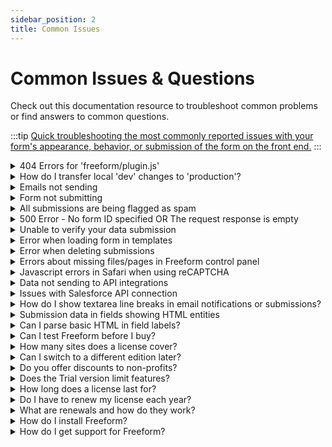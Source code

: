 ```yaml
---
sidebar_position: 2
title: Common Issues
---
```




# Common Issues & Questions

Check out this documentation resource to troubleshoot common problems or find answers to common questions.

:::tip
[Quick troubleshooting the most commonly reported issues with your form's appearance, behavior, or submission of the form on the front end.](./testing/troubleshooting-form-issues.mdx)
:::

<div class="common-issues">

<details>
  <summary>404 Errors for 'freeform/plugin.js'</summary>

  Some fields and other JS in my form are not working correctly. I'm also seeing this error in the browser console: `freeform/plugin.js net::ERR_ABORTED 404 (Not Found)`.

  <details>
    <summary>Freeform 5.3+</summary>
      <AnswerCard>
        It's possible this could be a caching issue. First try clearing your Craft cache and see if that helps.

        :::info
        If you're using Freeform 5.3+, this issue is very unlikely to occur. The _Freeform Script Insert Type_ setting was improved and no longer offers the **Static URLs** option, which was likely to cause this issue in some environments.
        :::
    </AnswerCard>
  </details>
  <details>
    <summary>Freeform 5.0.x to 5.2.x</summary>
    <AnswerCard>
      It's possible this could be a caching issue. First try clearing your Craft cache and see if that helps.

      If the JS in your form is not working and you're seeing an error like `freeform/plugin.js net::ERR_ABORTED 404 (Not Found)` in the browser console, it's almost certainly due to your site having server rules you have applied to JS and CSS files to see if they are actual files. The default for Freeform is to load its scripts as **Static URLs**, which becomes a problem in this case. To resolve this issue, you can switch the _Freeform Script Insert Type_ setting (_Craft CP → Freeform → Settings → Form Behavior_) to **As Files** instead.

      - **As Static URLs**<Badge type="recommended" text="Recommended" /> offers built-in browser caching and a static endpoint that delivers the latest Freeform scripts, but are not physical files and therefore cannot have server rules applied.
      - **As Files** (recommended if having issues with _Static URLs_) are actual physical files generated inside of the `cpresources` folder by Craft's asset manager with no caching.
      - **Inline** will add the scripts as inline scripts and may be useful as a workaround if the other 2 options are not working. This doesn't allow for caching, and pollutes the source code.

      :::info
      If you're experiencing this issue only in one environment (like production), it's perfectly safe to just set all environments to use **As Files** without issue.
      :::

      <Photo
        img={require('@site/static/img/craft/freeform/v5/guides/common-issues_plugin-js-400.png')}
        alt="404 Errors for freeform/plugin.js"
      />
    </AnswerCard>
  </details>
</details>
<details>
  <summary>How do I transfer local 'dev' changes to 'production'?</summary>

  I have a made a number of updates and changes to my Freeform setup on my local dev environment. I'd like to move that over to the staging/production environments. Is this possible?

  <AnswerCard>
    The best way to go about this is using Freeform 5's new [Import / Export](../forms/import-export.mdx) feature. It allows you to granularly import and export partial or entire Freeform setups from one site or environment to another. This could be used for performing site updates across environments and syncing changes in Freeform, or as a boilerplate for new sites.
    
    <details>
      <summary>Further reading...</summary>
      If you're wondering if you can manually carry over changes/additions in the database to forms, fields, submissions, etc from one environment to another, this is not currently possible. The issue is that Freeform submissions are technically Craft elements and therefore, things are intertwined within the Craft `elements` and `elements_sites` database tables. Freeform forms are stored as JSON in the `freeform_forms` and various other `freeform_forms_*` database tables, but the fields within are also attached to the `freeform_submissions_*` database tables, complicating it further.
      
      Additionally, if form data and layouts were stored inside Craft's _project config_, it would mean that forms could not be created and edited on sites that use the `allowAdminChanges` setting in Craft. This might work for some customers, but definitely not everyone. This is why we built the new [Import / Export](../forms/import-export.mdx) feature as mentioned above.
    </details>
  </AnswerCard>
</details>
<details>
  <summary>Emails not sending</summary>

  How come email notifications are not sending out when a form is submitted?

  <AnswerCard>
    The most common issue users run into is email notifications not sending out properly. Most commonly, this is due to a syntax error in their notification template, or an email server configuration issue. Here's a checklist to go through and see if any of them might be at play:
    <AnswerChecklist
      items={[
        {
          text: 'Are you 100% certain the email notification is not in a spam folder?',
        },
        {
          text: 'Is the email address correct?',
        },
        {
          text: (
            <span>
              Is the form successfully being submitted? You can verify this by checking for submissions in the Freeform control panel. If you have the <b>Store Submitted Data</b> setting disabled for the form, consider enabling it temporarily to confirm this.
            </span>
          ),
        },
        {
          text: (
            <span>
              Have you checked the Freeform <a href="../../configuration/settings#error-log">Error Log</a> page (<i>Freeform</i> → <i>Settings</i> → <i>Error Log</i>)? The Freeform error log is physically located in the same place as the Craft logs (<code>/storage/logs/freeform.log</code>). If there are no logged errors, the Error Log page will not show any errors, and you will likely not see the Freeform error log file.
            </span>
          ),
        },
        {
          text: (
            <span>
              Are you using <b>SMTP</b> or a service that uses SMTP (like <i>Sendgrid</i>, etc)? If so, please make sure that the email address you have configured in the <b>From Email</b> setting for the email notification exactly matches what you have set in the Craft <b>Email Settings</b> area. If you wish to use the submitters email address as the "From" email, use the <b>Reply-to Email</b> setting instead.
            </span>
          ),
        },
        {
          text: (
            <span>
              Have you assigned an email notification template to the <i>Email</i> field, <i>User Select</i> field, or admin <i>Notify</i> area inside the form builder for the given form? For all types of email notifications, they are assigned to fields or the form itself inside the Property Editor column (right side) in the form builder.
            </span>
          ),
        },
        {
          text: (
            <span>
              If using the <a href="../../templates/queries/form/#dynamicnotification">dynamicNotification parameter</a> at template level, be sure to have the proper syntax and the proper email notification template name (with <code>.html</code> file extension if using HTML file).
            </span>
          ),
        },
        {
          text: (
            <span>
              Verify that your email notification template is using the correct syntax. Using incorrect syntax will result in a silent error and failure of the email notification sending. For all inputs such as <b>Subject</b> and <b>From Name</b>, as well as the <b>Email Body</b> area, the syntax is as follows:
              <ul className="list-disc list-inside ml-4 mt-2">
                <li>
                  All custom Freeform fields are <code>{`{{ fieldName }}`}</code>
                  <ul className="list-disc list-inside ml-4">
                    <li>E.g. <code>{`{{ firstName }}`}</code>, <code>{`{{ email }}`}</code></li>
                    <li>Do not prefix the properties with <code>form.</code>, as that refers to info about the form itself (see below)...</li>
                  </ul>
                </li>
                <li>
                  Anything related to <b>info</b> about the form itself is as follows:
                  <ul className="list-disc list-inside ml-4">
                    <li><code>{`{{ form.name }}`}</code> - the Name of the form</li>
                    <li><code>{`{{ form.handle }}`}</code> - the Handle for the form</li>
                    <li><code>{`{{ form.id }}`}</code> - the ID of the form</li>
                  </ul>
                </li>
              </ul>
            </span>
          ),
        },
        {
          text: (
            <span>
              Verify that the fields you're manually calling (if applicable) actually exist for the form and contain data. For example, if you include a field such as <code>{`{{ fullName }}`}</code> in the <b>From Name</b> input field, but your form uses something like <code>{`{{ firstName }}`}</code> and <code>{`{{ lastName }}`}</code> instead, it will result in a silent error and failure of the email notification sending.
            </span>
          ),
        },
        {
          text: (
            <span>
              If using HTML files for your email notification templates, <a href="../../configuration/settings/#email-templates">verify that your Directory Path setting is correct</a>. This can be a common issue if you're switching between dev/staging/production environments.
            </span>
          ),
        },
        {
          text: (
            <span>
              Have you tried testing this inside the demo templates that come included with Freeform? This will at least help narrow things down to possibly an error in your template code if applicable.
            </span>
          ),
        },
        {
          text: (
            <span>
              Are you sending <b>to</b> and <b>from</b> the same email address or email address domain? For example, sending FROM <i>bob@my-precio.us</i> TO <i>bob@my-precio.us</i>, OR FROM <i>bob@my-precio.us</i> TO <i>larry@my-precio.us</i>. Sometimes the email server has very aggressive spam protection and knows that the email is not actually coming from that email address, and blocks the email altogether.
            </span>
          ),
        },
        {
          text: (
            <span>
              Can you send email with Craft's Email Testing feature? Freeform uses Craft's Email service, so if that doesn't work, then Freeform won't either. To check this, in the Control Panel go to <b>Settings</b> → <b>Email</b>, then scroll down to the bottom of the page and click the <i>Test</i> button. You can read more about <a href="https://craftcms.com/knowledge-base/troubleshooting-email-errors">troubleshooting email errors on Craft's documentation page</a>.
            </span>
          ),
        },
        {
          text: (
            <span>
              To be extra thorough, you can also try sending notifications with Craft's simple <a href="https://github.com/craftcms/contact-form">Contact Form</a> plugin.
            </span>
          ),
        },
        {
          text: (
            <span>
              Are you getting redirected correctly after form submission? Be sure that you don't have any routes or .htaccess rewrites that conflict with the form submission.
            </span>
          ),
        },
      ]}
    />
  </AnswerCard>
</details>
<details>
  <summary>Form not submitting</summary>

  When I submit my form, it errors unexpectedly or doesn't do anything.

  <AnswerCard>
    A common issue customers run into is their forms not submitting
    successfully. There's a variety of reasons this might be. Here's a checklist
    to go through and see if any of them might be at play:
    <AnswerChecklist
      items={[
        {
          text: (
            <span>
              Are you sure the form is not being successfully submitted? You can verify this by checking for submissions in the Freeform control panel. If you have the <b>Store Submitted Data</b> setting disabled for the form, consider enabling it temporarily to confirm this.
            </span>
          ),
        },
        {
          text: (
            <span>
              Have you checked the Freeform <a href="../../configuration/settings/#error-log">Error Log</a> page (<i>Freeform</i> → <i>Settings</i> → <i>Error Log</i>)? The Freeform error log is physically located in the same place as the Craft logs (<code>/storage/logs/freeform.log</code>). If there are no logged errors, the Error Log page will not show any errors, and you will likely not see the Freeform error log file.
            </span>
          ),
        },
        {
          text: (
            <span>
              Have you tried testing this inside the demo templates that come included with Freeform? This will at least help narrow things down to possibly an error in your template code if applicable. If your form doesn't work inside the demo templates, try creating an additional form that is simple (e.g. Name, Email, and Message fields), and try submitting again.
            </span>
          ),
        },
        {
          text: (
            <span>
              Do you have caching on your template and/or site? Heavy caching will prevent the Craft CSRF token and Freeform hash from reloading and stop the form from working. If you need to cache your page/site, you'll need to find a way to manually refresh these for each page load.
            </span>
          ),
        },
        {
          text: (
            <span>
              Do you have a rewrite rule for trailing slashes to be removed for <i>.htaccess</i> or <i>Nginx</i>? Try temporarily removing or disabling that and see if it resolves the issue. If using Nginx, you may want to <a href="https://craftcms.stackexchange.com/a/23872/4496">check out this article</a>.
            </span>
          ),
        },
        {
          text: (
            <span>
              Do you have Javascript enabled for your browser? If you don't, and you're using Freeform's built-in <a href="../../forms/spam-protection/#freeform-javascript-test">Javascript Test</a> feature, it won't submit the form successfully.
            </span>
          ),
        },
        {
          text: (
            <span>
              Is the form part of an entry and/or page that is generated by a <b>disabled</b> Craft entry (URL includes token like <code>?token=ay2ZFhCPSSvNLLjWxV1QnxO823JjHB-z</code>)? Freeform forms will be blocked from working on pages that are disabled this way.
            </span>
          ),
        },
        {
          text: (
            <span>
              Have a look at the <b>Blocked Spam</b> count for your form in the <i>CP</i> → <i>Freeform</i> → **Forms** list. If the count is increasing each time you attempt to submit the form, Freeform's <a href="../../forms/spam-protection/">Spam Protection</a> feature is blocking your submissions.
            </span>
          ),
        },
        {
          text: (
            <span>
              Try disabling the <a href="../../forms/spam-protection/">Spam Honeypot</a> feature ( <i>CP</i> → <i>Freeform</i> → <i>Settings</i> → <i>Spam Settings</i> and set <b>Spam Protection</b> setting to disabled) and test again.
            </span>
          ),
        },
        {
          text: (
            <span>
              Are you getting redirected correctly after form submission? Be sure that you don't have any routes or .htaccess rewrites that conflict with the form submission.
            </span>
          ),
        },
        {
          text: (
            <span>
              To be extra thorough, you can also try submitting Craft's simple <a href="https://github.com/craftcms/contact-form">Contact Form</a> plugin.
            </span>
          ),
        },
      ]}
    />
  </AnswerCard>
</details>
<details>
  <summary>All submissions are being flagged as spam</summary>

  All of my submissions are being flagged or blocked as spam.

  <AnswerCard>
    If all of your form submissions are being blocked as spam or appearing in your Freeform control panel [Spam Folder](../forms/spam-protection.mdx#spam-folder), try going through the following checklist:

    <AnswerChecklist items={[{
        text: (
          <span>
            Have you tried testing this inside the demo templates that come included with Freeform? This will at least help narrow things down to possibly an error in your template code if applicable. If your form doesn't work inside the demo templates, try creating an additional form that is simple (e.g. Name, Email, and Message fields), and try submitting again.
          </span>
        )
      },
      {
        text: (
          <span>
            Do you have caching on your template and/or site? Heavy caching will prevent the Craft CSRF token and Freeform hash from reloading and stop the form from working. If you need to cache your page/site, you'll need to find a way to manually refresh these for each page load.
          </span>
        )
      },
      {
        text: (
          <span>
            Do you have a rewrite rule for trailing slashes to be removed for <i>.htaccess</i> or <i>Nginx</i>? Try temporarily removing or disabling that and see if it resolves the issue. If using Nginx, you may want to <a href="https://craftcms.stackexchange.com/a/23872/4496">check out this article</a>.
          </span>
        )
      }]} />
  </AnswerCard>
</details>
<details>
  <summary>500 Error - No form ID specified OR The request response is empty</summary>

  When trying to save my form in the form builder, I get a `No form ID specified` OR `The request response is empty` error.

  <AnswerCard>
    If you're seeing either of these errors or something similar when trying to save your form in the CP form builder or submit the form in front end template, it's very likely related to your site having a rewrite rule for trailing slashes to be added or removed for _.htaccess_ or _Nginx_. Try temporarily removing or disabling that and see if it resolves the issue. If using Nginx, you may want to [check out this article](https://craftcms.stackexchange.com/a/23872/4496).

    The easiest way around this might be to just try excluding the `admin` directory from the rewrite:

    ##### _.htaccess_

    ```nginx{5-6}
    # Append a trailing slash
    RewriteCond %{REQUEST_FILENAME} !-f
    RewriteCond %{REQUEST_FILENAME} !-d
    RewriteCond %{REQUEST_URI} !/$
    # Exclude Admin directory
    RewriteCond %{REQUEST_URI} !^/admin/
    RewriteRule . %{REQUEST_URI}/ [R=301,L]
    ```

    ##### _Nginx_

    ```nginx
    # Redirect URLs with trailing slash, exclude Admin directory
    rewrite ^/(?!admin)(.*)/$ /$1 permanent;
    ```

    Also be sure that you don't have any agressive security settings enabled on your server such as **ModSecurity** / **SQL injection detection**.
  </AnswerCard>
</details>
<details>
  <summary>Unable to verify your data submission</summary>

  When submitting my forms, I am getting an `Unable to verify your data submission` error.

  <AnswerCard>
    This is almost always because Craft's CSRF token is invalid or expired. The most common causes of this are:

    - **Form/template/website is cached** - if using cache, please see the [Caching Forms](../guides/templating/caching-forms.mdx) documentation guide to see how you will need to manually refresh the Craft CSRF token.
    - **Browser left open too long** - if the user leaves the page open for a while and revisits later, or spends too much time to complete the form (2-3 hours), the Craft CSRF token will expire. This is a limitation of the current PHP Session limit setting for your server. You may be able to extend it for a greater length of time if you contact your webhost/web admin, however.
    - **Loading Freeform onto a different website/domain** - this should work by default, but if you have the `sameSiteCookieValue` [Craft config](https://craftcms.com/docs/5.x/reference/config/general.html#samesitecookievalue) setting set to `strict` or `lax`, it may cause an issue. You'll need to remove the setting line or set it to `null` in order for it to work correctly.
  </AnswerCard>
</details>
<details>
  <summary>Error when loading form in templates</summary>

  I am getting an error when trying to load a form in my template. It looks like this:

  > Solspace\Freeform\Library\Exceptions\FreeformException: Form template 'some-template.html' not found in /PATH/freeform/src/Services/FormsService.php:343

  <AnswerCard>
    This is very likely because you assigned a custom **Formatting Template** to your form, and then at some point did one of the following:

    - Renamed the formatting template file.
    - Deleted the formatting template file.
    - Specified an incorrect Formatting Template directory path in your settings.
    - Switched environments and the Formatting Template directory path setting is incorrect.

    To correct this issue, ensure that:

    <AnswerChecklist
      items={[
        {
          text: 'The path to your Formatting Templates directory path is correct.',
        },
        {
          text: 'The formatting template the form was assigned (at some point) exists.',
        },
      ]}
    />
    <Admonition type="info">
      If you want to change the name of the formatting template file while it is already in use for form(s), you should:

      1. Assign the form(s) a different formatting template
      2. Rename the original formatting template file (when no forms are using it)
      3. Reassign the newly renamed formatting template to the form(s) it should belong to.
    </Admonition>
  </AnswerCard>
</details>
<details>
  <summary>Error when deleting submissions</summary>

  I am getting an error like `Class 'Freeform_Submission' not found` while trying to delete submissions in the control panel.

  <AnswerCard>
  This is very likely due to a migration from Freeform for _Craft 2_ missing this part on old submissions. This will need to be resolved manually by updating all instances of `Freeform_Submission` (Craft 2 style) in the **type** column of your Craft **elements** database to `Solspace\Freeform\Elements\Submission` (Craft 3+ style). Be sure to back up your database first.
  </AnswerCard>
</details>
<details>
  <summary>Errors about missing files/pages in Freeform control panel</summary>

  I'm seeing an error in the Freeform control panel area saying that a file or page doesn't exist / is missing, (e.g. when attempting to create a new email notification template, etc).

  <AnswerCard>
    This is usually a result of the file actually being missing on the site, or being blocked for some reason. Make sure that your server, site, or FTP client is not ignoring or excluding certain files and/or directories for any reason (e.g. an **.htaccess** rewrite rule that manipulates URL's can interfere with Freeform's POST to `/save` by redirecting it to `/save/`, etc). In all known cases of this, the aforementioned solutions always resolved the issue. Also be sure that you don't have any agressive security settings enabled on your server such as **ModSecurity** / **SQL injection detection**.
  </AnswerCard>
</details>
<details>
  <summary>Javascript errors in Safari when using reCAPTCHA</summary>

  I'm seeing JS errors that say `"The source list for Content Security Policy directive 'script-src' contains an invalid source: "strict-dynamic". It will be ignored.` on forms using reCAPTCHA in Safari.

  <AnswerCard>
  This is out of our control as it is a [known issue with Google and Safari](https://github.com/google/google-api-javascript-client/issues/397). It technically does not interfere with the form functioning correctly, but they are choosing not to address the issue for some reason.
  </AnswerCard>
</details>
<details>
  <summary>Data not sending to API integrations</summary>

  My submission data is not being sent to the API integration I have selected and mapped out.

  <AnswerCard>
    The most common reason why data doesn't get sent to an API integration is because of a field mapping error, whether it's a required field on the API integration side that isn't being fulfilled on the Freeform submission, or the data formatting not matching expectations, etc. Try going through the following checklist:

    <AnswerChecklist items={[  {
      text: (
        <span>
          Have you checked the Freeform <a href="../../configuration/settings/#error-log">Error Log</a> page (<i>Freeform</i> → <i>Settings</i> → <i>Error Log</i>)? The Freeform error log is physically located in the same place as the Craft logs (<code>/storage/logs/freeform.log</code>). If there are no logged errors, the Error Log page will not show any errors, and you will likely not see the Freeform error log file.
        </span>
      )
    },
    {
      text: (
        <span>
          Have you tried testing this inside the demo templates that come included with Freeform? This will at least help narrow things down to possibly an error in your template code if applicable. If your form doesn't work inside the demo templates, try creating an additional form that is simple (e.g. Name, Email, and Message fields), and try submitting again.
        </span>
      )
    },
    {
      text: (
        <span>
          Is the field type / data formatting supported in the API integration? Not all field types are supported for each integration. This is usually noted near the top of the page of each API integration setup documentation page.
        </span>
      )
    }]} />
  </AnswerCard>
</details>
<details>
  <summary>Issues with Salesforce API connection</summary>

  I am seeing errors displayed or logged in the Freeform error log for my Salesforce integration.

  <AnswerCard>
    One reason is that Salesforce usually disables the API access entirely with their Trial version. If you're using the Trial version, you will need to contact Salesforce support to manually enable it for you.

    If you're seeing any errors as follows:

    > Client error response [status code] 400 [reason phrase] Bad Request [url] https://login.salesforce.com/services/oauth2/token'

    - This is because Salesforce runs differently when in Sandbox mode, so be sure to enable the **Sandbox Mode** option inside the CRM integration setting in the Freeform control panel.

    > No 'refresh_token' present in auth response for SalesforceLead. Enable offline-access for your app.

    - Make sure that the **Perform requests on your behalf at any time (refresh_token, offline_access)** setting is added to the **Selected OAuth Scopes** field for your app in Salesforce.

  </AnswerCard>
</details>
<details>
  <summary>How do I show textarea line breaks in email notifications or submissions?</summary>

  <AnswerCard>
    Textarea data is stored in the database as newlines, which obviously don't parse as line breaks when trying to display in email notifications or on front end with Submissions object. To make this happen, use the `nl2br` Twig filter:

    ```twig showLineNumbers
    {{ myFieldHandle|nl2br }}
    ```
  </AnswerCard>
</details>
<details>
  <summary>Submission data in fields showing HTML entities</summary>

  When rendering submission data in email notifications or the front end, several characters such as `'` are parsing as `&#39;`, e.g. `You&#39;re a wizard Harry!`.

  <AnswerCard>
    In rare circumstances, some customers have reported this issue happening. A solution for this would be adding the `|raw` filter to the field property, or wrapping `{% autoescape false %}` around it:

    ```twig
    {{ message.value|raw }}
    ```

    OR

    ```twig
    {% autoescape false %}
      {{ message.value }}​
    {% endautoescape %}
    ```
  </AnswerCard>
</details>
<details>
  <summary>Can I parse basic HTML in field labels?</summary>
  <AnswerCard>
    If you like, you can enter basic HTML into field labels and option labels while inside the form builder. This is especially handy if you want to add emphasis to an option or add a link to an option (e.g. link a checkbox label for Terms & Conditions page).

    The demo and sample templates will likely handle the HTML in the form rendering automatically, but in cases where it doesn't, you may need to apply the `raw` Twig filter:

    Getting HTML (`b`, `i`, etc) to parse for field option labels:

    ```twig showLineNumbers {11}
    {{ field.renderLabel() }}

    {% for option in field.options %}
        <div class="checkbox">
            <label> <input type="checkbox"     name="{{ field.handle }}[]"     value="{{ option.value }}"     {{ option.value in field.value ? "checked" : "" }} /> {{ option.label|raw }}
            </label>
        </div>
    {% endfor %}
    ```
  </AnswerCard>
</details>
<details>
  <summary>Can I test Freeform before I buy?</summary>
  <AnswerCard>
    Yes! You can use Freeform on any private domain name for as long as you need, just like with Craft. Whether it's on your local dev server or a staging site, you're good to go. You only have to buy a license when you're ready to launch your site live, just like with Craft.
  </AnswerCard>
</details>
<details>
  <summary>How many sites does a license cover?</summary>
  <AnswerCard>
    You only need to buy a Freeform license for each Craft license you have. So, if you're running a Craft multi-site on one install, you just need one license. It's just like Craft! There's no need to get separate licenses for other environments of the same site, like development or staging.
  </AnswerCard>
</details>
<details>
  <summary>Can I switch to a different edition later?</summary>
  <AnswerCard>
    Yes! You can switch to the _Lite_ or _Pro_ editions at any time! You just pay the difference in price. For example, if you're using the _Lite_ edition and wish to switch to _Pro_, you will just pay $50. You don't need to reinstall anything and you won't lose any of your data.

    Check out the [Changing Editions](../setup/installing-updating.mdx#changing-editions) guide for more information!
  </AnswerCard>
</details>
<details>
  <summary>Do you offer discounts to non-profits?</summary>
  <AnswerCard>
    Yes! We offer a discount to non-profits for 20% off the regular price upon proof of non-profit status. Please [contact us](https://support.solspace.com/) for more information about this.
  </AnswerCard>
</details>
<details>
  <summary>Does the Trial version limit features?</summary>
  <AnswerCard>
    The trial versions of Solspace software are fully functional and not limited in any way. However, if you try to use a trial version on a production site, Craft will display a red banner at the top of your control panel, prompting you to purchase a license.

    More information about [Craft's license enforcement](https://craftcms.com/knowledge-base/how-craft-license-enforcement-works).
  </AnswerCard>
</details>
<details>
  <summary>How long does a license last for?</summary>
  <AnswerCard>
    A single license provides one year of updates and support. After this period, you can continue using the plugin but will no longer receive updates or support. To maintain access to updates and support, you will need to renew your license each year at a discounted rate.
  </AnswerCard>
</details>
<details>
  <summary>Do I have to renew my license each year?</summary>
  <AnswerCard>
    You can renew your license after the initial one-year support period has ended. Your plugin will continue to work properly in the meantime. If you prefer, you can wait until the following year to renew and receive the latest updates.
    
    However, we don't recommend avoiding updates altogether, as you would miss out on new features and important fixes.
  </AnswerCard>
</details>
<details>
  <summary>What are renewals and how do they work?</summary>
  <AnswerCard>
    Renewals help you keep your plugin updated and access technical support. However, they are entirely optional.
    
    For example, if you purchase the _Lite_ edition of Freeform for $99, the renewal price after one year is $49. Your initial purchase of $99 includes support and updates for one year. When it's time to renew, you can extend your updates and support for another year at the renewal price of just $49, rather than paying the full amount of $99 again.
  </AnswerCard>
</details>
<details>
  <summary>How do I install Freeform?</summary>
  <AnswerCard>
    Installing Freeform is done just like any other plugin for Craft, similar to how you would install Craft itself. Please refer to the [Installation guide](../setup/installing-updating.mdx) in the documentation.
  </AnswerCard>
</details>
<details>
  <summary>How do I get support for Freeform?</summary>
  <AnswerCard>
    We provide free support for Freeform. If you have any questions or encounter issues, you can [create an issue on GitHub](https://github.com/solspace/craft-freeform/issues/new/choose) or [send us a private support ticket](https://support.solspace.com/). We're here to help!
  </AnswerCard>
</details>

</div>
